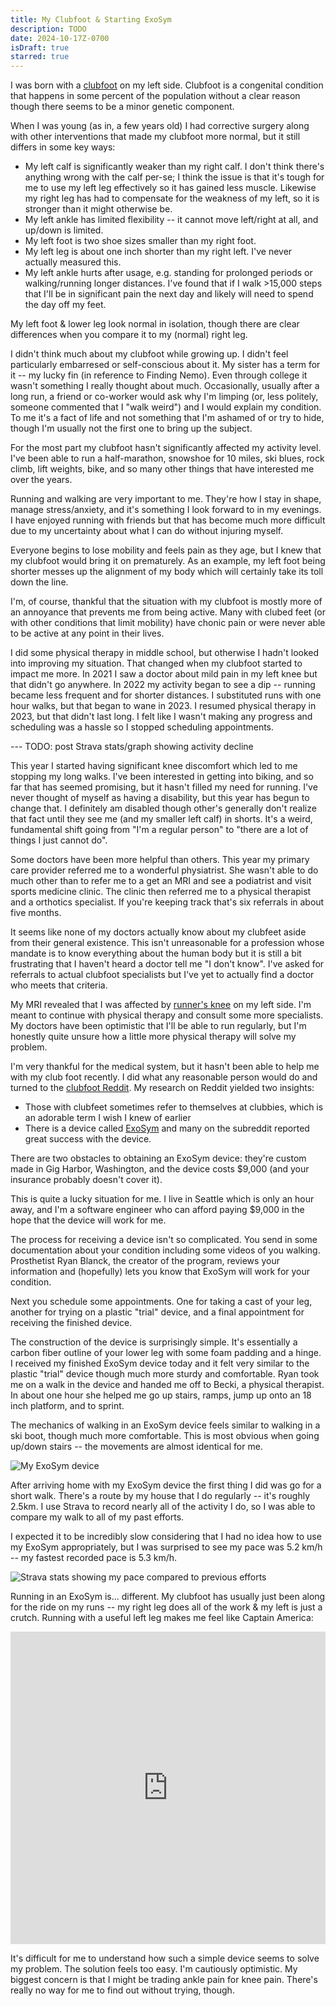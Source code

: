 ```yaml
---
title: My Clubfoot & Starting ExoSym
description: TODO
date: 2024-10-17Z-0700
isDraft: true
starred: true
---
```


I was born with a [clubfoot](https://en.wikipedia.org/wiki/Clubfoot) on my left side. Clubfoot is a congenital condition that happens in some percent of the population without a clear reason though there seems to be a minor genetic component.

When I was young (as in, a few years old) I had corrective surgery along with other interventions that made my clubfoot more normal, but it still differs in some key ways:

- My left calf is significantly weaker than my right calf. I don't think there's anything wrong with the calf per-se; I think the issue is that it's tough for me to use my left leg effectively so it has gained less muscle. Likewise my right leg has had to compensate for the weakness of my left, so it is stronger than it might otherwise be.
- My left ankle has limited flexibility -- it cannot move left/right at all, and up/down is limited.
- My left foot is two shoe sizes smaller than my right foot.
- My left leg is about one inch shorter than my right left. I've never actually measured this.
- My left ankle hurts after usage, e.g. standing for prolonged periods or walking/running longer distances. I've found that if I walk >15,000 steps that I'll be in significant pain the next day and likely will need to spend the day off my feet.

My left foot & lower leg look normal in isolation, though there are clear differences when you compare it to my (normal) right leg.

I didn't think much about my clubfoot while growing up. I didn't feel particularly embarresed or self-conscious about it. My sister has a term for it -- my lucky fin (in reference to Finding Nemo). Even through college it wasn't something I really thought about much. Occasionally, usually after a long run, a friend or co-worker would ask why I'm limping (or, less politely, someone commented that I "walk weird") and I would explain my condition. To me it's a fact of life and not something that I'm ashamed of or try to hide, though I'm usually not the first one to bring up the subject.

For the most part my clubfoot hasn't significantly affected my activity level. I've been able to run a half-marathon, snowshoe for 10 miles, ski blues, rock climb, lift weights, bike, and so many other things that have interested me over the years.

Running and walking are very important to me. They're how I stay in shape, manage stress/anxiety, and it's something I look forward to in my evenings. I have enjoyed running with friends but that has become much more difficult due to my uncertainty about what I can do without injuring myself.

Everyone begins to lose mobility and feels pain as they age, but I knew that my clubfoot would bring it on prematurely. As an example, my left foot being shorter messes up the alignment of my body which will certainly take its toll down the line.

I'm, of course, thankful that the situation with my clubfoot is mostly more of an annoyance that prevents me from being active. Many with clubed feet (or with other conditions that limit mobility) have chonic pain or were never able to be active at any point in their lives.

I did some physical therapy in middle school, but otherwise I hadn't looked into improving my situation. That changed when my clubfoot started to impact me more. In 2021 I saw a doctor about mild pain in my left knee but that didn't go anywhere. In 2022 my activity began to see a dip -- running became less frequent and for shorter distances. I substituted runs with one hour walks, but that began to wane in 2023. I resumed physical therapy in 2023, but that didn't last long. I felt like I wasn't making any progress and scheduling was a hassle so I stopped scheduling appointments.

--- TODO: post Strava stats/graph showing activity decline

This year I started having significant knee discomfort which led to me stopping my long walks. I've been interested in getting into biking, and so far that has seemed promising, but it hasn't filled my need for running. I've never thought of myself as having a disability, but this year has begun to change that. I definitely am disabled though other's generally don't realize that fact until they see me (and my smaller left calf) in shorts. It's a weird, fundamental shift going from "I'm a regular person" to "there are a lot of things I just cannot do".

Some doctors have been more helpful than others. This year my primary care provider referred me to a wonderful physiatrist. She wasn't able to do much other than to refer me to a get an MRI and see a podiatrist and visit sports medicine clinic. The clinic then referred me to a physical therapist and a orthotics specialist. If you're keeping track that's six referrals in about five months.

It seems like none of my doctors actually know about my clubfeet aside from their general existence. This isn't unreasonable for a profession whose mandate is to know everything about the human body but it is still a bit frustrating that I haven't heard a doctor tell me "I don't know". I've asked for referrals to actual clubfoot specialists but I've yet to actually find a doctor who meets that criteria.

My MRI revealed that I was affected by [runner's knee](https://www.healthline.com/health/runners-knee) on my left side. I'm meant to continue with physical therapy and consult some more specialists. My doctors have been optimistic that I'll be able to run regularly, but I'm honestly quite unsure how a little more physical therapy will solve my problem.

I'm very thankful for the medical system, but it hasn't been able to help me with my club foot recently. I did what any reasonable person would do and turned to the [clubfoot Reddit](https://reddit.com/r/clubfoot/). My research on Reddit yielded two insights:

- Those with clubfeet sometimes refer to themselves at clubbies, which is an adorable term I wish I knew of earlier
- There is a device called [ExoSym](https://hangerclinic.com/blog/featured-technology/hanger-clinic-exosym/) and many on the subreddit reported great success with the device.

There are two obstacles to obtaining an ExoSym device: they're custom made in Gig Harbor, Washington, and the device costs $9,000 (and your insurance probably doesn't cover it).

This is quite a lucky situation for me. I live in Seattle which is only an hour away, and I'm a software engineer who can afford paying $9,000 in the hope that the device will work for me.

The process for receiving a device isn't so complicated. You send in some documentation about your condition including some videos of you walking. Prosthetist Ryan Blanck, the creator of the program, reviews your information and (hopefully) lets you know that ExoSym will work for your condition.

Next you schedule some appointments. One for taking a cast of your leg, another for trying on a plastic "trial" device, and a final appointment for receiving the finished device.

The construction of the device is surprisingly simple. It's essentially a carbon fiber outline of your lower leg with some foam padding and a hinge. I received my finished ExoSym device today and it felt very similar to the plastic "trial" device though much more sturdy and comfortable. Ryan took me on a walk in the device and handed me off to Becki, a physical therapist. In about one hour she helped me go up stairs, ramps, jump up onto an 18 inch platform, and to sprint.

The mechanics of walking in an ExoSym device feels similar to walking in a ski boot, though much more comfortable. This is most obvious when going up/down stairs -- the movements are almost identical for me.

![My ExoSym device](./exosym/exosym.jpeg)

After arriving home with my ExoSym device the first thing I did was go for a short walk. There's a route by my house that I do regularly -- it's roughly 2.5km. I use Strava to record nearly all of the activity I do, so I was able to compare my walk to all of my past efforts.

I expected it to be incredibly slow considering that I had no idea how to use my ExoSym appropriately, but I was surprised to see my pace was 5.2 km/h -- my fastest recorded pace is 5.3 km/h.

![Strava stats showing my pace compared to previous efforts](./exosym/strava_walk.png)

Running in an ExoSym is... different. My clubfoot has usually just been along for the ride on my runs -- my right leg does all of the work & my left is just a crutch. Running with a useful left leg makes me feel like Captain America:

<iframe
  width="100%"
  height="500px"
  src="https://www.youtube.com/embed/ObTHnSLt2HU"
  title="Avengers: Infinity War - Captain America and Black Panther outruns everyone/Running Scene [HD] 2018"
  frameborder="0"
  allow="accelerometer; autoplay; clipboard-write; encrypted-media; gyroscope; picture-in-picture; web-share"
  referrerpolicy="strict-origin-when-cross-origin"
  allowfullscreen
></iframe>

It's difficult for me to understand how such a simple device seems to solve my problem. The solution feels too easy. I'm cautiously optimistic. My biggest concern is that I might be trading ankle pain for knee pain. There's really no way for me to find out without trying, though.
